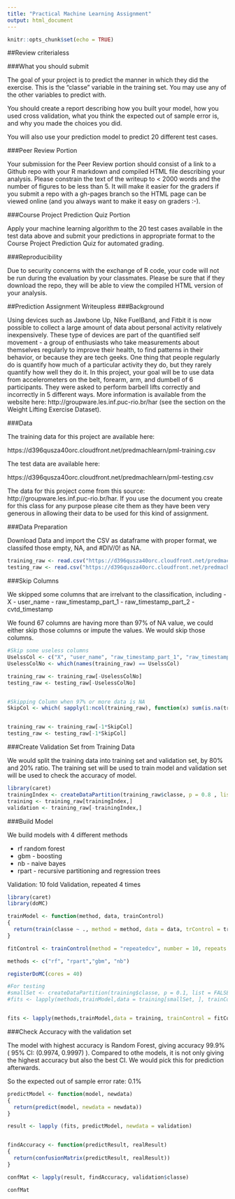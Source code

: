 ```yaml
---
title: "Practical Machine Learning Assignment"
output: html_document
---
```


```r
knitr::opts_chunk$set(echo = TRUE)
```

##Review criterialess 

###What you should submit

The goal of your project is to predict the manner in which they did the exercise. This is the "classe" variable in the training set. You may use any of the other variables to predict with. 

You should create a report describing 
how you built your model, 
how you used cross validation, 
what you think the expected out of sample error is, 
and why you made the choices you did. 

You will also use your prediction model to predict 20 different test cases.

###Peer Review Portion

Your submission for the Peer Review portion should consist of a link to a Github repo with your R markdown and compiled HTML file describing your analysis. 
Please constrain the text of the writeup to < 2000 words and the number of figures to be less than 5. It will make it easier for the graders if you submit a repo with a gh-pages branch so the HTML page can be viewed online (and you always want to make it easy on graders :-).

###Course Project Prediction Quiz Portion

Apply your machine learning algorithm to the 20 test cases available in the test data above and submit your predictions in appropriate format to the Course Project Prediction Quiz for automated grading.

###Reproducibility

Due to security concerns with the exchange of R code, your code will not be run during the evaluation by your classmates. Please be sure that if they download the repo, they will be able to view the compiled HTML version of your analysis.


##Prediction Assignment Writeupless 
###Background

Using devices such as Jawbone Up, Nike FuelBand, and Fitbit it is now possible to collect a large amount of data about personal activity relatively inexpensively. These type of devices are part of the quantified self movement - a group of enthusiasts who take measurements about themselves regularly to improve their health, to find patterns in their behavior, or because they are tech geeks. One thing that people regularly do is quantify how much of a particular activity they do, but they rarely quantify how well they do it. In this project, your goal will be to use data from accelerometers on the belt, forearm, arm, and dumbell of 6 participants. They were asked to perform barbell lifts correctly and incorrectly in 5 different ways. More information is available from the website here: http://groupware.les.inf.puc-rio.br/har (see the section on the Weight Lifting Exercise Dataset).

###Data

The training data for this project are available here:

https://d396qusza40orc.cloudfront.net/predmachlearn/pml-training.csv

The test data are available here:

https://d396qusza40orc.cloudfront.net/predmachlearn/pml-testing.csv


The data for this project come from this source: http://groupware.les.inf.puc-rio.br/har. If you use the document you create for this class for any purpose please cite them as they have been very generous in allowing their data to be used for this kind of assignment.


###Data Preparation

Download Data and import the CSV as dataframe with proper format, we classifed those empty, NA, and #DIV/0! as NA.

```r

training_raw <- read.csv("https://d396qusza40orc.cloudfront.net/predmachlearn/pml-training.csv", na.strings = c("NA", "" ,"#DIV/0!"))
testing_raw <- read.csv("https://d396qusza40orc.cloudfront.net/predmachlearn/pml-testing.csv", na.strings = c("NA", "" ,"#DIV/0!"))


```


###Skip Columns

We skipped some columns that are irrelvant to the classification, including
- X
- user_name
- raw_timestamp_part_1
- raw_timestamp_part_2
- cvtd_timestamp

We found 67 columns are having more than 97% of NA value, we could either skip those columns or impute the values.
We would skip those columns.


```r

#Skip some useless columns
UselssCol <- c("X", "user_name", "raw_timestamp_part_1", "raw_timestamp_part_2", "cvtd_timestamp")
UselessColNo <- which(names(training_raw) == UselssCol)

training_raw <- training_raw[-UselessColNo]
testing_raw <- testing_raw[-UselessColNo]


#Skipping Column when 97% or more data is NA
SkipCol <- which( sapply(1:ncol(training_raw), function(x) sum(is.na(training_raw[x]))) /nrow(training_raw) > 0.97)


training_raw <- training_raw[-1*SkipCol]
testing_raw <- testing_raw[-1*SkipCol]

```

###Create Validation Set from Training Data

We would split the training data into training set and validation set, by 80% and 20% ratio. The training set will be used to train model and validation set will be used to check the accuracy of model.

```r

library(caret)
trainingIndex <- createDataPartition(training_raw$classe, p = 0.8 , list = FALSE)
training <- training_raw[trainingIndex,]
validation <- training_raw[-trainingIndex,]

```



###Build Model

We build models with 4 different methods

* rf random forest
* gbm - boosting
* nb - naive bayes
* rpart - recursive partitioning and regression trees

Validation:
10 fold Validation, repeated 4 times


```r

library(caret)
library(doMC)

trainModel <- function(method, data, trainControl)
{
  return(train(classe ~ ., method = method, data = data, trControl = trainControl))
}

fitControl <- trainControl(method = "repeatedcv", number = 10, repeats = 4)

methods <- c("rf", "rpart","gbm", "nb")

registerDoMC(cores = 40)

#For testing
#smallSet <- createDataPartition(training$classe, p = 0.1, list = FALSE)
#fits <- lapply(methods,trainModel,data = training[smallSet, ], trainControl = fitControl)


fits <- lapply(methods,trainModel,data = training, trainControl = fitControl)

```


###Check Accuracy with the validation set

The model with highest accuracy is Random Forest, giving accuracy 99.9% ( 95% CI: (0.9974, 0.9997) ). Compared to othe models, it is not only giving the highest accuracy but also the best CI. We would pick this for prediction afterwards.

So the expected out of sample error rate: 0.1%

```r

predictModel <- function(model, newdata)
{
  return(predict(model, newdata = newdata))
}

result <- lapply (fits, predictModel, newdata = validation)


findAccuracy <- function(predictResult, realResult)
{
  return(confusionMatrix(predictResult, realResult))
}

confMat <- lapply(result, findAccuracy, validation$classe)

```

```r
confMat
```
